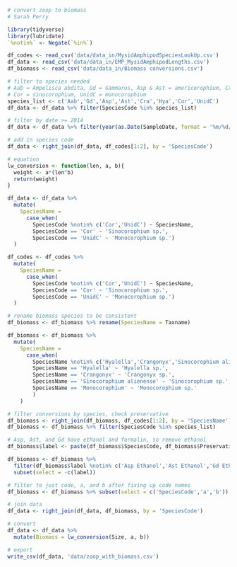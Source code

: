 ```r
# convert zoop to biomass
# Sarah Perry
```

```r
library(tidyverse)
library(lubridate)
`%notin%` <- Negate(`%in%`)
```

```r
df_codes <- read_csv('data/data_in/MysidAmphipodSpeciesLookUp.csv')
df_data <- read_csv('data/data_in/EMP_MysidAmphipodLengths.csv')
df_biomass <- read_csv('data/data_in/Biomass conversions.csv')

# filter to species needed
# Aab = Ampelisca abdita, Gd = Gammarus, Asp & Ast = americorophium, Cra = Crangonyx, Hya = Hyalella
# Cor = sinocorophium, UnidC = monocorophium
species_list <- c('Aab','Gd','Asp','Ast','Cra','Hya','Cor','UnidC')
df_data <- df_data %>% filter(SpeciesCode %in% species_list)

# filter by date >= 2014
df_data <- df_data %>% filter(year(as.Date(SampleDate, format = '%m/%d/%Y')) >= 2014)

# add in species code
df_data <- right_join(df_data, df_codes[1:2], by = 'SpeciesCode')

# equation
lw_conversion <- function(len, a, b){
  weight <- a*(len^b)
  return(weight)
}

df_data <- df_data %>%
  mutate(
    SpeciesName =
      case_when(
        SpeciesCode %notin% c('Cor','UnidC') ~ SpeciesName,
        SpeciesCode == 'Cor' ~ 'Sinocorophium sp.',
        SpeciesCode == 'UnidC' ~ 'Monocorophium sp.')
  )

df_codes <- df_codes %>%
  mutate(
    SpeciesName =
      case_when(
        SpeciesCode %notin% c('Cor','UnidC') ~ SpeciesName,
        SpeciesCode == 'Cor' ~ 'Sinocorophium sp.',
        SpeciesCode == 'UnidC' ~ 'Monocorophium sp.')
  )
```

```r
# rename biomass species to be consistent
df_biomass <- df_biomass %>% rename(SpeciesName = Taxname)

df_biomass <- df_biomass %>%
  mutate(
    SpeciesName =
      case_when(
        SpeciesName %notin% c('Hyalella','Crangonyx','Sinocorophium alienense','Monocorophium') ~ SpeciesName,
        SpeciesName == 'Hyalella' ~ 'Hyalella sp.',
        SpeciesName == 'Crangonyx' ~ 'Crangonyx sp.',
        SpeciesName == 'Sinocorophium alienense' ~ 'Sinocorophium sp.',
        SpeciesName == 'Monocorophium' ~ 'Monocorophium sp.'
        )
    )

# filter conversions by species, check preservative
df_biomass <- right_join(df_biomass, df_codes[1:2], by = 'SpeciesName')
df_biomass <- df_biomass %>% filter(SpeciesCode %in% species_list)

# Asp, Ast, and Gd have ethanol and formalin, so remove ethanol
df_biomass$label <- paste(df_biomass$SpeciesCode, df_biomass$Preservative)

df_biomass <- df_biomass %>%
  filter(df_biomass$label %notin% c('Asp Ethanol','Ast Ethanol','Gd Ethanol')) %>%
  subset(select = -c(label))

# filter to just code, a, and b after fixing up code names
df_biomass <- df_biomass %>% subset(select = c('SpeciesCode','a','b'))

# join data
df_data <- right_join(df_data, df_biomass, by = 'SpeciesCode')
```

```r
# convert 
df_data <- df_data %>%
  mutate(Biomass = lw_conversion(Size, a, b))

# export
write_csv(df_data, 'data/zoop_with_biomass.csv')
```

